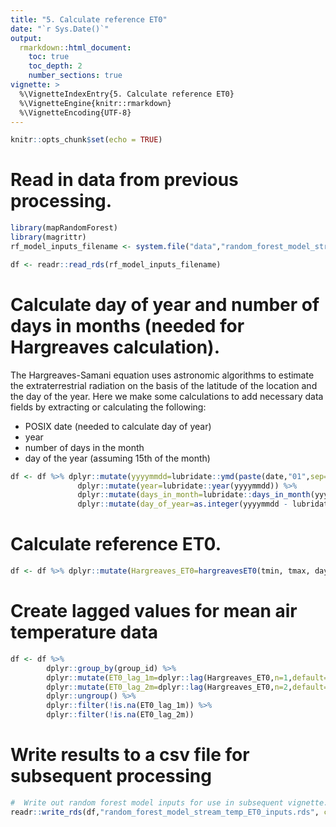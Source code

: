 ---
title: "5. Calculate reference ET0"
date: "`r Sys.Date()`"
output:
  rmarkdown::html_document:
    toc: true
    toc_depth: 2
    number_sections: true
vignette: >
  %\VignetteIndexEntry{5. Calculate reference ET0}
  %\VignetteEngine{knitr::rmarkdown}
  %\VignetteEncoding{UTF-8}
---

```{r setup, include=FALSE}
knitr::opts_chunk$set(echo = TRUE)
```


# Read in data from previous processing.

```{r read_in_random_forest_training_data}

library(mapRandomForest)
library(magrittr)
rf_model_inputs_filename <- system.file("data","random_forest_model_stream_and_temp_inputs.rds", package = "mapRandomForest")

df <- readr::read_rds(rf_model_inputs_filename)

```

# Calculate day of year and number of days in months (needed for Hargreaves calculation).

The Hargreaves-Samani equation uses astronomic algorithms to estimate the extraterrestrial radiation on the basis of the latitude of the location and the day of the year. Here we make some calculations to add necessary data fields by extracting or calculating the following:

* POSIX date (needed to calculate day of year)
* year
* number of days in the month
* day of the year (assuming 15th of the month)

```{r add_date_time_columns_for_Hargreaves_routine}
df <- df %>% dplyr::mutate(yyyymmdd=lubridate::ymd(paste(date,"01",sep="-"))) %>%
               dplyr::mutate(year=lubridate::year(yyyymmdd)) %>%
               dplyr::mutate(days_in_month=lubridate::days_in_month(yyyymmdd)) %>%
               dplyr::mutate(day_of_year=as.integer(yyyymmdd - lubridate::ymd(paste(year-1,"-12-31"))))

```

# Calculate reference ET0.

```{r calculate_ET0}

df <- df %>% dplyr::mutate(Hargreaves_ET0=hargreavesET0(tmin, tmax, day_of_year, days_in_month, precip, lat))
```


# Create lagged values for mean air temperature data

```{r create_lagged_values_for_mean_air_temperature}
df <- df %>%
        dplyr::group_by(group_id) %>%
        dplyr::mutate(ET0_lag_1m=dplyr::lag(Hargreaves_ET0,n=1,default=NA)) %>%
        dplyr::mutate(ET0_lag_2m=dplyr::lag(Hargreaves_ET0,n=2,default=NA)) %>%
        dplyr::ungroup() %>%
        dplyr::filter(!is.na(ET0_lag_1m)) %>%
        dplyr::filter(!is.na(ET0_lag_2m))
```

# Write results to a csv file for subsequent processing

```{r}
#  Write out random forest model inputs for use in subsequent vignette.
readr::write_rds(df,"random_forest_model_stream_temp_ET0_inputs.rds", compress="gz")
```

